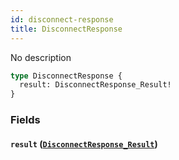 ```yaml
---
id: disconnect-response
title: DisconnectResponse
---
```



No description

```graphql
type DisconnectResponse {
  result: DisconnectResponse_Result!
}
```


### Fields

#### `result` ([`DisconnectResponse_Result`](/cyberconnect-api/reference/enums/disconnect-response-result))






